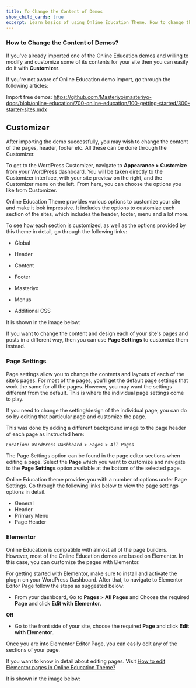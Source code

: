 ---
title: To Change the Content of Demos
show_child_cards: true
excerpt: Learn basics of using Online Education Theme. How to change the content of Demos.
---

### How to Change the Content of Demos? 

 If you've already imported one of the Online Education demos and willing to modify and customize some of its contents for your site then you can easily do it with **Customizer**. 
 
If you're not aware of Online Education demo import, go through the following articles: 

Import free demos: https://github.com/Masteriyo/masteriyo-docs/blob/online-education/700-online-education/100-getting-started/300-starter-sites.mdx 

## Customizer

After importing the demo successfully, you may wish to change the content of the pages, header, footer etc. All these can be done through the Customizer. 
 
To get to the WordPress Customizer, navigate to **Appearance > Customize** from your WordPress dashboard. You will be taken directly to the Customizer interface, with your site preview on the right, and the Customizer menu on the left. From here, you can choose the options you like from Customizer. 
 
Online Education Theme provides various options to customize your site and make it look impressive. It includes the options to customize each section of the sites, which includes the header, footer, menu and a lot more.

To see how each section is customized, as well as the options provided by this theme in detail, go through the following links:

- Global 

- Header 

- Content 

- Footer 

- Masteriyo

- Menus 

- Additional CSS 

It is shown in the image below: 


If you want to change the content and design each of your site's pages and posts in a different way, then you can use **Page Settings** to customize them instead.

### Page Settings
Page settings allow you to change the contents and layouts of each of the site's pages. For most of the pages, you'll get the default page settings that work the same for all the pages. However, you may want the settings different from the default. This is where the individual page settings come to play. 
 
If you need to change the setting/design of the individual page, you can do so by editing that particular page and customize the page.  
 
This was done by adding a different background image to the page header of each page as instructed here: 

*```Location: WordPress Dashboard > Pages > All Pages ```*

The Page Settings option can be found in the page editor sections when editing a page. Select the **Page** which you want to customize and navigate to the **Page Settings** option available at the bottom of the selected page.

Online Education theme provides you with a number of options under Page Settings. Go through the following links below to view the page settings options in detail.

- General 
- Header 
- Primary Menu 
- Page Header 


### Elementor
Online Education is compatible with almost all of the page builders. However, most of the Online Education demos are based on Elementor. In this case, you can customize the pages with Elementor.

For getting started with Elementor, make sure to install and activate the plugin on your WordPress Dashboard. After that, to navigate to Elementor Editor Page follow the steps as suggested below: 

- From your dashboard, Go to **Pages > All Pages** and Choose the required **Page** and click **Edit with Elementor**. 

**OR**

- Go to the front side of your site, choose the required **Page** and click **Edit with Elementor**.

Once you are into Elementor Editor Page, you can easily edit any of the sections of your page. 

If you want to know in detail about editing pages. Visit [How to edit Elementor pages in Online Education Theme?](https://github.com/Masteriyo/masteriyo-docs/blob/online-education/700-online-education/300-edit-elementor/100-edit-elementor-pages..mdx#how-to-edit-elementor-pages-in-online-education-theme) 

It is shown in the image below: 
